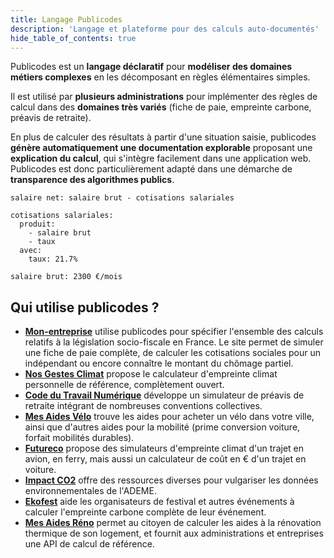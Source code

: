 ```yaml
---
title: Langage Publicodes
description: 'Langage et plateforme pour des calculs auto-documentés'
hide_table_of_contents: true
---
```



<HomepageHeader />
<main className={styles.main}>

Publicodes est un **langage déclaratif** pour **modéliser des domaines métiers
complexes** en les décomposant en règles élémentaires simples.

Il est utilisé par **plusieurs administrations** pour implémenter des règles de
calcul dans des **domaines très variés** (fiche de paie, empreinte carbone,
préavis de retraite).

En plus de calculer des résultats à partir d'une situation saisie, publicodes
**génère automatiquement une documentation explorable** proposant une
**explication du calcul**, qui s'intègre facilement dans une application web.
Publicodes est donc particulièrement adapté dans une démarche de **transparence
des algorithmes publics**.

```publicodes salaire net
salaire net: salaire brut - cotisations salariales

cotisations salariales:
  produit:
    - salaire brut
    - taux
  avec:
    taux: 21.7%

salaire brut: 2300 €/mois
```

## Qui utilise publicodes ?

- **[Mon-entreprise](https://mon-entreprise.urssaf.fr/simulateurs)** utilise
  publicodes pour spécifier l'ensemble des calculs relatifs à la législation
  socio-fiscale en France. Le site permet de simuler une fiche de
  paie complète, de calculer les cotisations sociales pour un indépendant ou
  encore connaître le montant du chômage partiel.
- **[Nos Gestes Climat](https://nosgestesclimat.fr)** propose le
  calculateur d'empreinte climat personnelle de référence, complètement ouvert.
- **[Code du Travail Numérique](https://code.travail.gouv.fr/outils/preavis-retraite)**
  développe un simulateur de préavis de retraite intégrant de nombreuses
  conventions collectives.
- **[Mes Aides Vélo](https://mesaidesvelo.fr)** trouve les aides pour acheter
  un vélo dans votre ville, ainsi que d'autres aides pour la mobilité (prime
  conversion voiture, forfait mobilités durables).
- **[Futureco](https://futur.eco)** propose des simulateurs d'empreinte climat
  d'un trajet en avion, en ferry, mais aussi un calculateur de coût en € d'un
  trajet en voiture.
- **[Impact CO2](https://impactco2.fr)** offre des ressources diverses pour
  vulgariser les données environnementales de l'ADEME.
- **[Ekofest](https://ekofest.fr)** aide les organisateurs de festival et
  autres événements à calculer l'empreinte carbone complète de leur événement.
- **[Mes Aides Réno](https://mesaidesreno.beta.gouv.fr)** permet au citoyen de
  calculer les aides à la rénovation thermique de son logement, et fournit aux
  administrations et entreprises une API de calcul de référence.

</main>
